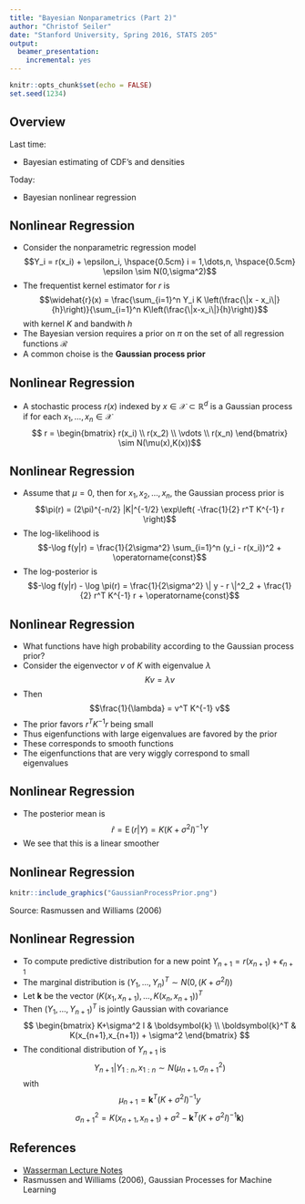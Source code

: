 ```yaml
---
title: "Bayesian Nonparametrics (Part 2)"
author: "Christof Seiler"
date: "Stanford University, Spring 2016, STATS 205"
output:
  beamer_presentation:
    incremental: yes
---
```


```r
knitr::opts_chunk$set(echo = FALSE)
set.seed(1234)
```

## Overview

Last time:

* Bayesian estimating of CDF's and densities

Today:

* Bayesian nonlinear regression

## Nonlinear Regression

* Consider the nonparametric regression model
$$Y_i = r(x_i) + \epsilon_i, \hspace{0.5cm} i = 1,\dots,n, \hspace{0.5cm} \epsilon \sim N(0,\sigma^2)$$
* The frequentist kernel estimator for $r$ is
$$\widehat{r}(x) = \frac{\sum_{i=1}^n Y_i K \left(\frac{\|x - x_i\|}{h}\right)}{\sum_{i=1}^n K\left(\frac{\|x-x_i\|}{h}\right)}$$
with kernel $K$ and bandwith $h$
* The Bayesian version requires a prior on $\pi$ on the set of all regression functions $\mathcal{R}$
* A common choise is the **Gaussian process prior**

## Nonlinear Regression

* A stochastic process $r(x)$ indexed by $x \in \mathcal{X} \subset \mathbb{R}^d$ is a Gaussian process if for each $x_1,\dots,x_n \in \mathcal{X}$ 
$$
r = 
\begin{bmatrix}
r(x_i) \\
r(x_2) \\
\vdots \\
r(x_n)
\end{bmatrix}
\sim N(\mu(x),K(x))$$

## Nonlinear Regression

* Assume that $\mu = 0$, then for $x_1,x_2,\dots,x_n$, the Gaussian process prior is 
$$\pi(r) = (2\pi)^{-n/2} |K|^{-1/2} \exp\left( -\frac{1}{2} r^T K^{-1} r \right)$$
* The log-likelihood is
$$-\log f(y|r) = \frac{1}{2\sigma^2} \sum_{i=1}^n (y_i - r(x_i))^2 + \operatorname{const}$$
* The log-posterior is
$$-\log f(y|r) - \log \pi(r) = \frac{1}{2\sigma^2} \| y - r \|^2_2 + \frac{1}{2} r^T K^{-1} r + \operatorname{const}$$

## Nonlinear Regression

* What functions have high probability according to the Gaussian process prior?
* Consider the eigenvector $v$ of $K$ with eigenvalue $\lambda$
$$K v = \lambda v$$
* Then
$$\frac{1}{\lambda} = v^T K^{-1} v$$
* The prior favors $r^T K^{-1} r$ being small
* Thus eigenfunctions with large eigenvalues are favored by the prior
* These corresponds to smooth functions
* The eigenfunctions that are very wiggly correspond to small eigenvalues

## Nonlinear Regression

* The posterior mean is
$$\widehat{r} = \operatorname{E}(r|Y) = K(K+\sigma^2 I)^{-1} Y$$
* We see that this is a linear smoother

## Nonlinear Regression

```r
knitr::include_graphics("GaussianProcessPrior.png")
```

Source: Rasmussen and Williams (2006)

## Nonlinear Regression

* To compute predictive distribution for a new point $Y_{n+1} = r(x_{n+1}) + \epsilon_{n+1}$
* The marginal distribution is $(Y_1,\dots,Y_n)^T \sim N(0,(K+\sigma^2 I))$
* Let $\boldsymbol{k}$ be the vector $(K(x_1,x_{n+1}),\dots,K(x_n,x_{n+1}))^T$
* Then $(Y_1,\dots,Y_{n+1})^T$ is jointly Gaussian with covariance 
$$
\begin{bmatrix}
K+\sigma^2 I & \boldsymbol{k} \\
\boldsymbol{k}^T & K(x_{n+1},x_{n+1}) + \sigma^2
\end{bmatrix}
$$
* The conditional distribution of $Y_{n+1}$ is
$$Y_{n+1}|Y_{1:n},x_{1:n} \sim N(\mu_{n+1},\sigma^2_{n+1})$$
with
$$\mu_{n+1} = \boldsymbol{k}^T(K+\sigma^2I)^{-1} y$$
$$\sigma^2_{n+1} = K(x_{n+1},x_{n+1})+\sigma^2-\boldsymbol{k}^T(K+\sigma^2I)^{-1}\boldsymbol{k})$$

## References

* [Wasserman Lecture Notes](http://www.stat.cmu.edu/~larry/=sml/nonparbayes.pdf)
* Rasmussen and Williams (2006), Gaussian Processes for Machine Learning
